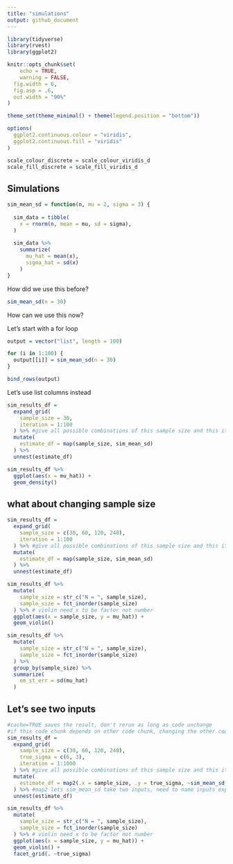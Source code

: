 ```yaml
---
title: "simulations"
output: github_document
---
```


```r
library(tidyverse)
library(rvest)
library(ggplot2)

knitr::opts_chunk$set(
	echo = TRUE,
	warning = FALSE,
  fig.width = 6,
  fig.asp = .6,
  out.width = "90%"
)

theme_set(theme_minimal() + theme(legend.position = "bottom"))

options(
  ggplot2.continuous.colour = "viridis",
  ggplot2.continuous.fill = "viridis"
)

scale_colour_discrete = scale_colour_viridis_d
scale_fill_discrete = scale_fill_viridis_d
```


## Simulations

```r
sim_mean_sd = function(n, mu = 2, sigma = 3) {
  
  sim_data = tibble(
    x = rnorm(n, mean = mu, sd = sigma),
  )
  
  sim_data %>% 
    summarize(
      mu_hat = mean(x),
      sigma_hat = sd(x)
    )
}
```

How did we use this before?

```r
sim_mean_sd(n = 30)
```


How can we use this now?

Let's start with a for loop

```r
output = vector("list", length = 100)

for (i in 1:100) {
  output[[i]] = sim_mean_sd(n = 30)
}

bind_rows(output)
```
Let's use list columns instead

```r
sim_results_df = 
  expand_grid(
    sample_size = 30,
    iteration = 1:100
  ) %>% #give all possible combinations of this sample size and this iteration
  mutate(
    estimate_df = map(sample_size, sim_mean_sd)
  ) %>%
  unnest(estimate_df)
```

```r
sim_results_df %>%
  ggplot(aes(x = mu_hat)) +
  geom_density()
```


## what about changing sample size

```r
sim_results_df = 
  expand_grid(
    sample_size = c(30, 60, 120, 240),
    iteration = 1:100
  ) %>% #give all possible combinations of this sample size and this iteration
  mutate(
    estimate_df = map(sample_size, sim_mean_sd)
  ) %>%
  unnest(estimate_df)
```

```r
sim_results_df %>%
  mutate(
    sample_size = str_c("N = ", sample_size),
    sample_size = fct_inorder(sample_size)
  ) %>% # violin need x to be factor not number
  ggplot(aes(x = sample_size, y = mu_hat)) +
  geom_violin()
```

```r
sim_results_df %>%
  mutate(
    sample_size = str_c("N = ", sample_size),
    sample_size = fct_inorder(sample_size)
  ) %>% 
  group_by(sample_size) %>%
  summarize(
    em_st_err = sd(mu_hat)
  )
```


## Let's see two inputs

```r
#cache=TRUE saves the result, don't rerun as long as code unchange
#if this code chunk depends on other code chunk, changing the other code chunk doesn not cause this code chunk to rerun, which can cause problems
sim_results_df = 
  expand_grid(
    sample_size = c(30, 60, 120, 240),
    true_sigma = c(6, 3),
    iteration = 1:1000
  ) %>% #give all possible combinations of this sample size and this iteration
  mutate(
    estimate_df = map2(.x = sample_size, .y = true_sigma, ~sim_mean_sd(n = .x, sigma = .y))
  ) %>% #map2 lets sim_mean_sd take two inputs, need to name inputs explicitly
  unnest(estimate_df)
```


```r
sim_results_df %>%
  mutate(
    sample_size = str_c("N = ", sample_size),
    sample_size = fct_inorder(sample_size)
  ) %>% # violin need x to be factor not number
  ggplot(aes(x = sample_size, y = mu_hat)) +
  geom_violin() + 
  facet_grid(. ~true_sigma)
```

